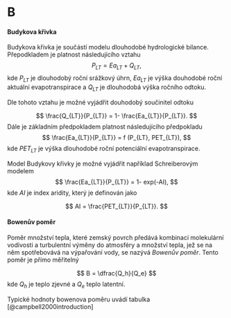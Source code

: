 # B

#### Budykova křivka
::: collapsible
Budykova křivka je součástí modelu dlouhodobé hydrologické bilance. Přepodkladem je platnost následujícího vztahu
$$
P_{LT} = Ea_{LT} + Q_{LT},
$$ kde $P_{LT}$ je dlouhodobý roční srážkový úhrn, $Ea_{LT}$ je výška douhodobé roční aktuální evapotranspirace a $Q_{LT}$ je dlouhodobá výška ročního odtoku.

Dle tohoto vztahu je možné vyjádřit douhodobý součinitel odtoku

$$
\frac{Q_{LT}}{P_{LT}} = 1- \frac{Ea_{LT}}{P_{LT}}.
$$
Dále je základním předpokladem platnost následujícího předpokladu
$$
\frac{Ea_{LT}}{P_{LT}} = f (P_{LT}, PET_{LT}),
$$ kde $PET_{LT}$ je výška dlouhodobé roční potenciální evapotranspirace.

Model Budykovy křivky je možné vyjádřit například Schreiberovým modelem
$$
\frac{Ea_{LT}}{P_{LT}} = 1- exp(-AI),
$$ kde $AI$ je index aridity, který je definován jako

$$
AI = \frac{PET_{LT}}{P_{LT}}.
$$



:::

#### Bowenův poměr
::: collapsible
Poměr množství tepla, které zemský povrch předává kombinací molekulární vodivosti a turbulentní výměny do atmosféry a množství tepla, jež se na něm spotřebovává na výpařování vody, se nazývá *Bowenův poměr*. Tento poměr je přímo měřitelný

$$
B = \dfrac{Q_h}{Q_e}
$$ kde $Q_h$ je teplo zjevné a $Q_e$ teplo latentní.

Typické hodnoty bowenova poměru uvádí tabulka [@campbell2000introduction]
:::

